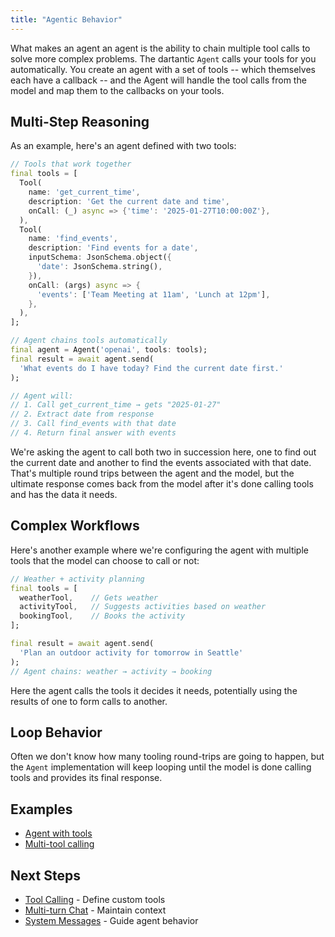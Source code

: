 ```yaml
---
title: "Agentic Behavior"
---
```


What makes an agent an agent is the ability to chain multiple tool calls to solve more complex problems. The dartantic `Agent` calls your tools for you automatically. You create an agent with a set of tools -- which themselves each have a callback -- and the Agent will handle the tool calls from the model and map them to the callbacks on your tools.

## Multi-Step Reasoning

As an example, here's an agent defined with two tools:

```dart
// Tools that work together
final tools = [
  Tool(
    name: 'get_current_time',
    description: 'Get the current date and time',
    onCall: (_) async => {'time': '2025-01-27T10:00:00Z'},
  ),
  Tool(
    name: 'find_events',
    description: 'Find events for a date',
    inputSchema: JsonSchema.object({
      'date': JsonSchema.string(),
    }),
    onCall: (args) async => {
      'events': ['Team Meeting at 11am', 'Lunch at 12pm'],
    },
  ),
];

// Agent chains tools automatically
final agent = Agent('openai', tools: tools);
final result = await agent.send(
  'What events do I have today? Find the current date first.'
);

// Agent will:
// 1. Call get_current_time → gets "2025-01-27"
// 2. Extract date from response
// 3. Call find_events with that date
// 4. Return final answer with events
```

We're asking the agent to call both two in succession here, one to find out the current date and another to find the events associated with that date. That's multiple round trips between the agent and the model, but the ultimate response comes back from the model after it's done calling tools and has the data it needs.

## Complex Workflows

Here's another example where we're configuring the agent with multiple tools that the model can choose to call or not:

```dart
// Weather + activity planning
final tools = [
  weatherTool,    // Gets weather
  activityTool,   // Suggests activities based on weather
  bookingTool,    // Books the activity
];

final result = await agent.send(
  'Plan an outdoor activity for tomorrow in Seattle'
);
// Agent chains: weather → activity → booking
```

Here the agent calls the tools it decides it needs, potentially using the results of one to form calls to another. 

## Loop Behavior

Often we don't know how many tooling round-trips are going to happen, but the `Agent` implementation will keep looping until the model is done calling tools and provides its final response.

## Examples

- [Agent with tools](https://github.com/csells/dartantic_ai/blob/main/packages/dartantic_ai/example/bin/agent.dart)
- [Multi-tool calling](https://github.com/csells/dartantic_ai/blob/main/packages/dartantic_ai/example/bin/multi_tool_call.dart)

## Next Steps

- [Tool Calling](/tool-calling) - Define custom tools
- [Multi-turn Chat](/multi-turn-chat) - Maintain context
- [System Messages](/system-messages) - Guide agent behavior